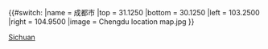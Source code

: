 {{#switch:{{{1}}}
|name   = 成都市
|top    = 31.1250
|bottom = 30.1250
|left   = 103.2500
|right  = 104.9500
|image  = Chengdu location map.jpg
}}<noinclude>{{Location map/Info}}
[[Category:中國地理位置圖模板|Sichuan]]
</noinclude>